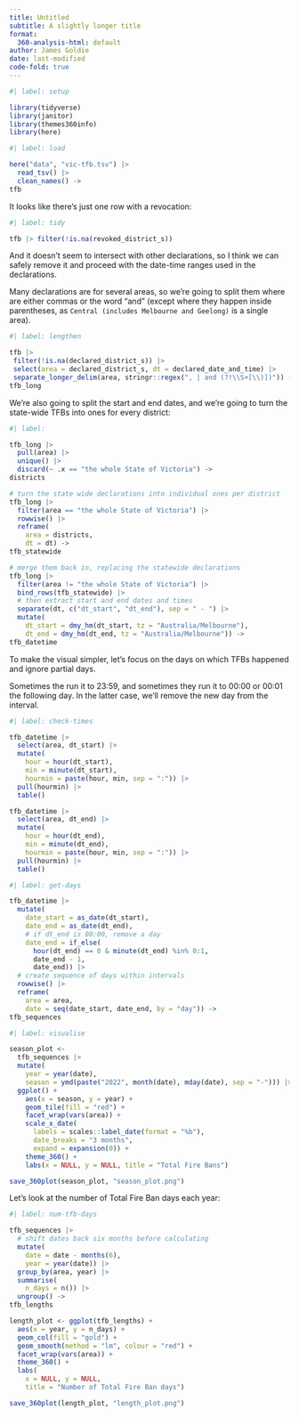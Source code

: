 ```yaml
---
title: Untitled
subtitle: A slightly longer title
format:
  360-analysis-html: default
author: James Goldie
date: last-modified
code-fold: true
---
```


```r
#| label: setup

library(tidyverse)
library(janitor)
library(themes360info)
library(here)
```

```r
#| label: load

here("data", "vic-tfb.tsv") |>
  read_tsv() |>
  clean_names() ->
tfb
```

It looks like there's just one row with a revocation:

```r
#| label: tidy

tfb |> filter(!is.na(revoked_district_s))
```

And it doesn't seem to intersect with other declarations, so I think we can safely remove it and proceed with the date-time ranges used in the declarations.

Many declarations are for several areas, so we're going to split them where are either commas or the word "and" (except where they happen inside parentheses, as `Central (includes Melbourne and Geelong)` is a single area).

```r
#| label: lengthen

tfb |>
 filter(!is.na(declared_district_s)) |>
 select(area = declared_district_s, dt = declared_date_and_time) |>
 separate_longer_delim(area, stringr::regex(", | and (?!\\S+[\\)])")) ->
tfb_long
```

We're also going to split the start and end dates, and we're going to turn the state-wide TFBs into ones for every district:

```r
#| label: 

tfb_long |>
  pull(area) |>
  unique() |>
  discard(~ .x == "the whole State of Victoria") ->
districts

# turn the state wide declarations into individual ones per district
tfb_long |>
  filter(area == "the whole State of Victoria") |>
  rowwise() |>
  reframe(
    area = districts,
    dt = dt) ->
tfb_statewide

# merge them back in, replacing the statewide declarations
tfb_long |>
  filter(area != "the whole State of Victoria") |>
  bind_rows(tfb_statewide) |>
  # then extract start and end dates and times
  separate(dt, c("dt_start", "dt_end"), sep = " - ") |>
  mutate(
    dt_start = dmy_hm(dt_start, tz = "Australia/Melbourne"),
    dt_end = dmy_hm(dt_end, tz = "Australia/Melbourne")) ->
tfb_datetime
```

To make the visual simpler, let's focus on the days on which TFBs happened and ignore partial days.

:::{.callout-note}
Sometimes the run it to 23:59, and sometimes they run it to 00:00 or 00:01 the following day. In the latter case, we'll remove the new day from the interval.
:::

```r
#| label: check-times

tfb_datetime |>
  select(area, dt_start) |>
  mutate(
    hour = hour(dt_start),
    min = minute(dt_start),
    hourmin = paste(hour, min, sep = ":")) |>
  pull(hourmin) |>
  table()

tfb_datetime |>
  select(area, dt_end) |>
  mutate(
    hour = hour(dt_end),
    min = minute(dt_end),
    hourmin = paste(hour, min, sep = ":")) |>
  pull(hourmin) |>
  table()
```

```r
#| label: get-days

tfb_datetime |>
  mutate(
    date_start = as_date(dt_start),
    date_end = as_date(dt_end),
    # if dt_end is 00:00, remove a day
    date_end = if_else(
      hour(dt_end) == 0 & minute(dt_end) %in% 0:1,
      date_end - 1,
      date_end)) |>
  # create sequence of days within intervals
  rowwise() |>
  reframe(
    area = area,
    date = seq(date_start, date_end, by = "day")) ->
tfb_sequences
```

```r
#| label: visualise

season_plot <-
  tfb_sequences |>
  mutate(
    year = year(date),
    season = ymd(paste("2022", month(date), mday(date), sep = "-"))) |>
  ggplot() +
    aes(x = season, y = year) +
    geom_tile(fill = "red") +
    facet_wrap(vars(area)) +
    scale_x_date(
      labels = scales::label_date(format = "%b"),
      date_breaks = "3 months",
      expand = expansion(0)) +
    theme_360() +
    labs(x = NULL, y = NULL, title = "Total Fire Bans")

save_360plot(season_plot, "season_plot.png")
```

Let's look at the number of Total Fire Ban days each year:

```r
#| label: num-tfb-days

tfb_sequences |>
  # shift dates back six months before calculating
  mutate(
    date = date - months(6),
    year = year(date)) |>
  group_by(area, year) |>
  summarise(
    n_days = n()) |>
  ungroup() ->
tfb_lengths

length_plot <- ggplot(tfb_lengths) +
  aes(x = year, y = n_days) +
  geom_col(fill = "gold") +
  geom_smooth(method = "lm", colour = "red") +
  facet_wrap(vars(area)) +
  theme_360() +
  labs(
    x = NULL, y = NULL,
    title = "Number of Total Fire Ban days")

save_360plot(length_plot, "length_plot.png")
```
